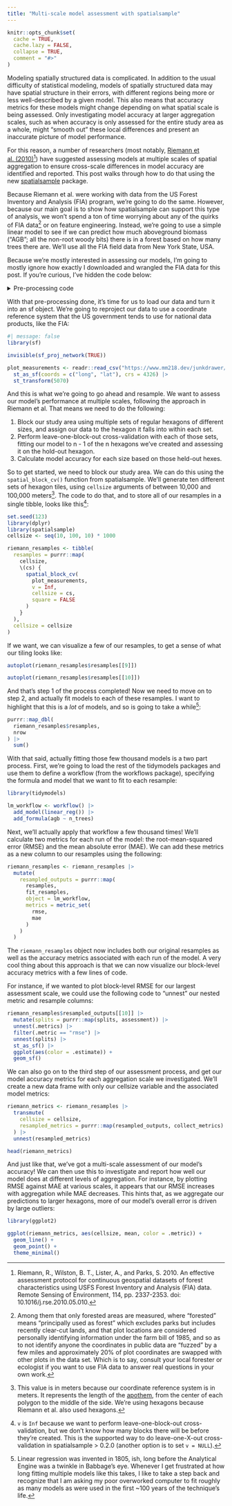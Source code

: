 ```yaml
---
title: "Multi-scale model assessment with spatialsample"
---
```


```r
knitr::opts_chunk$set(
  cache = TRUE,
  cache.lazy = FALSE,
  collapse = TRUE,
  comment = "#>"
)
```


Modeling spatially structured data is complicated. In addition to the usual difficulty of statistical modeling, models of spatially structured data may have spatial structure in their errors, with different regions being more or less well-described by a given model. This also means that accuracy metrics for these models might change depending on what spatial scale is being assessed. Only investigating model accuracy at larger aggregation scales, such as when accuracy is only assessed for the entire study area as a whole, might "smooth out" these local differences and present an inaccurate picture of model performance.

For this reason, a number of researchers (most notably, [Riemann et al. (2010)](https://www.nrs.fs.fed.us/pubs/jrnl/2010/nrs_2010_riemann_001.pdf)[^1]) have suggested assessing models at multiple scales of spatial aggregation to ensure cross-scale differences in model accuracy are identified and reported. This post walks through how to do that using the new [spatialsample](https://spatialsample.tidymodels.org/) package.

[^1]: Riemann, R., Wilston, B. T., Lister, A., and Parks, S. 2010. An effective assessment protocol for continuous geospatial datasets of forest characteristics using USFS Forest Inventory and Analysis (FIA) data. Remote Sensing of Environment, 114, pp. 2337-2353. doi: 10.1016/j.rse.2010.05.010.

Because Riemann et al. were working with data from the US Forest Inventory and Analysis (FIA) program, we're going to do the same. However, because our main goal is to show how spatialsample can support this type of analysis, we won't spend a ton of time worrying about any of the quirks of FIA data[^2] or on feature engineering. Instead, we're going to use a simple linear model to see if we can predict how much aboveground biomass ("AGB"; all the non-root woody bits) there is in a forest based on how many trees there are. We'll use all the FIA field data from New York State, USA. 

[^2]: Among them that only forested areas are measured, where "forested" means "principally used as forest" which excludes parks but includes recently clear-cut lands, and that plot locations are considered personally identifying information under the farm bill of 1985, and so as to not identify anyone the coordinates in public data are "fuzzed" by a few miles and approximately 20% of plot coordinates are swapped with other plots in the data set. Which is to say, consult your local forester or ecologist if you want to use FIA data to answer real questions in your own work.

Because we're mostly interested in assessing our models, I'm going to mostly ignore how exactly I downloaded and wrangled the FIA data for this post. If you're curious, I've hidden the code below:

<details>
<summary>Pre-processing code</summary>

```r
library(dplyr)

# Download the FIA database for New York over the internet,
# and unzip it into our local directory
#
# This updates annually, which means that this post likely won't
# generate the exact same results after 2022
httr::GET(
  "https://apps.fs.usda.gov/fia/datamart/Databases/SQLite_FIADB_NY.zip",
  httr::write_disk("SQLite_FIADB_NY.zip", TRUE)
)

unzip("SQLite_FIADB_NY.zip")

# We're going to work with the database through dplyr's database connections
#
# But first, we need to create a DBI connection to the database and
# load out tables:
con <- DBI::dbConnect(RSQLite::SQLite(), dbname = "FIADB_NY.db")
trees <- tbl(con, "TREE")

plots <- tbl(con, "PLOT")

# The FIA database has every measurement ever collected by the program;
# we'll filter to only the most recent survey for each of the plots.
#
# Plots are measured on a rolling 7 year basis, so we'll also cut out any
# plots which might not be remeasured anymore with a call to filter()
plots <- plots |> 
  group_by(PLOT) |> 
  filter(INVYR == max(INVYR, na.rm = TRUE)) |> 
  ungroup() |> 
  filter(INVYR > 2009) |> 
  collect()

copy_to(con, plots, "newest_plots", TRUE)
newest_plots <- tbl(con, "newest_plots")

# Now we'll use a filtering join to select only trees measured in the most
# recent sample at each plot
#
# We'll also count how many trees were at each plot,
# sum up their AGB, 
# and save out a few other useful columns like latitude and longitude
plot_measurements <- trees |> 
  right_join(newest_plots, by = c("INVYR", "PLOT")) |> 
  group_by(PLOT) |> 
  summarise(
    yr = mean(INVYR, na.rm = TRUE),
    plot = mean(PLOT, na.rm = TRUE),
    lat = mean(LAT, na.rm = TRUE),
    long = mean(LON, na.rm = TRUE),
    n_trees = n(),
    agb = sum(DRYBIO_AG, na.rm = TRUE)
  ) |> 
  collect() |> 
  mutate(
    # Because of how we joined, `n_trees` is always at least 1 -- 
    # even if there are 0 trees
    n_trees = ifelse(is.na(agb) & n_trees == 1, 0, n_trees),
    agb = ifelse(is.na(agb), 0, agb)
  )

DBI::dbDisconnect(con)

readr::write_csv(plot_measurements, "plot_measurements.csv")
```

</details>

With that pre-processing done, it's time for us to load our data and turn it into an sf object. We're going to reproject our data to use a coordinate reference system that the US government tends to use for national data products, like the FIA:

```r
#| message: false
library(sf)

invisible(sf_proj_network(TRUE))

plot_measurements <- readr::read_csv("https://www.mm218.dev/junkdrawer/riemann/plot_measurements.csv") |> 
  st_as_sf(coords = c("long", "lat"), crs = 4326) |> 
  st_transform(5070)
```

And this is what we're going to go ahead and resample. We want to assess our model's performance at multiple scales, following the approach in Riemann et al. That means we need to do the following:

1. Block our study area using multiple sets of regular hexagons of different sizes, and assign our data to the hexagon it falls into within each set.
2. Perform leave-one-block-out cross-validation with each of those sets, fitting our model to n - 1 of the n hexagons we've created and assessing it on the hold-out hexagon.
3. Calculate model accuracy for each size based on those held-out hexes.

So to get started, we need to block our study area. We can do this using the `spatial_block_cv()` function from spatialsample. We'll generate ten different sets of hexagon tiles, using `cellsize` arguments of between 10,000 and 100,000 meters[^3]. The code to do that, and to store all of our resamples in a single tibble, looks like this[^4]:

[^3]: This value is in meters because our coordinate reference system is in meters. It represents the length of the [apothem](https://en.wikipedia.org/wiki/Apothem), from the center of each polygon to the middle of the side. We're using hexagons because Riemann et al. also used hexagons. 

[^4]: `v` is `Inf` because we want to perform leave-one-block-out cross-validation, but we don't know how many blocks there will be before they're created. This is the supported way to do leave-one-X-out cross-validation in spatialsample > 0.2.0 (another option is to set `v = NULL`).

```r
set.seed(123)
library(dplyr)
library(spatialsample)
cellsize <- seq(10, 100, 10) * 1000

riemann_resamples <- tibble(
  resamples = purrr::map(
    cellsize, 
    \(cs) {
      spatial_block_cv(
        plot_measurements,
        v = Inf,
        cellsize = cs,
        square = FALSE
      )
    }
  ),
  cellsize = cellsize
)
```

If we want, we can visualize a few of our resamples, to get a sense of what our tiling looks like:

```r
autoplot(riemann_resamples$resamples[[9]])
```

```r
autoplot(riemann_resamples$resamples[[10]])
```

And that's step 1 of the process completed! Now we need to move on to step 2, and actually fit models to each of these resamples. I want to highlight that this is a _lot_ of models, and so is going to take a while[^5]:

[^5]: Linear regression was invented in 1805, ish, long before the Analytical Engine was a twinkle in Babbage's eye. Whenever I get frustrated at how long fitting multiple models like this takes, I like to take a step back and recognize that I am asking my poor overworked computer to fit roughly as many models as were used in the first ~100 years of the technique's life. 

```r
purrr::map_dbl(
  riemann_resamples$resamples,
  nrow
) |> 
  sum()
```
With that said, actually fitting those few thousand models is a two part process. First, we're going to load the rest of the tidymodels packages and use them to define a workflow (from the workflows package), specifying the formula and model that we want to fit to each resample:

```r
library(tidymodels)

lm_workflow <- workflow() |> 
  add_model(linear_reg()) |> 
  add_formula(agb ~ n_trees)
```

Next, we'll actually apply that workflow a few thousand times! We'll calculate two metrics for each run of the model: the root-mean-squared error (RMSE) and the mean absolute error (MAE). We can add these metrics as a new column to our resamples using the following:

```r
riemann_resamples <- riemann_resamples |> 
  mutate(
    resampled_outputs = purrr::map(
      resamples, 
      fit_resamples,
      object = lm_workflow,
      metrics = metric_set(
        rmse,
        mae
      )
    )
  )
```

The `riemann_resamples` object now includes both our original resamples as well as the accuracy metrics associated with each run of the model. A very cool thing about this approach is that we can now visualize our block-level accuracy metrics with a few lines of code. 

For instance, if we wanted to plot block-level RMSE for our largest assessment scale, we could use the following code to "unnest" our nested metric and resample columns:

```r
riemann_resamples$resampled_outputs[[10]] |> 
  mutate(splits = purrr::map(splits, assessment)) |> 
  unnest(.metrics) |> 
  filter(.metric == "rmse") |> 
  unnest(splits) |> 
  st_as_sf() |> 
  ggplot(aes(color = .estimate)) + 
  geom_sf()
```

We can also go on to the third step of our assessment process, and get our model accuracy metrics for each aggregation scale we investigated. We'll create a new data frame with only our cellsize variable and the associated model metrics:

```r
riemann_metrics <- riemann_resamples |> 
  transmute(
    cellsize = cellsize,
    resampled_metrics = purrr::map(resampled_outputs, collect_metrics)
  ) |> 
  unnest(resampled_metrics)

head(riemann_metrics)
```

And just like that, we've got a multi-scale assessment of our model's accuracy! We can then use this to investigate and report how well our model does at different levels of aggregation. For instance, by plotting RMSE against MAE at various scales, it appears that our RMSE increases with aggregation while MAE decreases. This hints that, as we aggregate our predictions to larger hexagons, more of our model's overall error is driven by large outliers:

```r
library(ggplot2)

ggplot(riemann_metrics, aes(cellsize, mean, color = .metric)) + 
  geom_line() +
  geom_point() + 
  theme_minimal()
```
